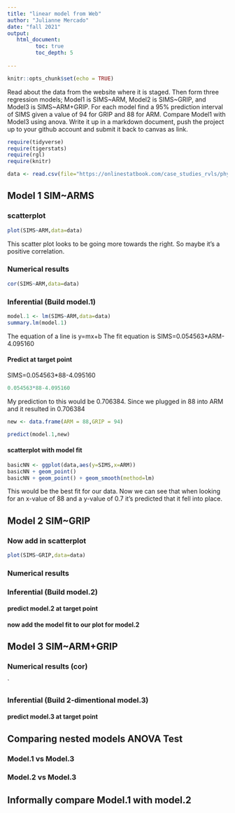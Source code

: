```yaml
---
title: "linear model from Web"
author: "Julianne Mercado"
date: "fall 2021"
output:
   html_document:
         toc: true
         toc_depth: 5
        
---
```


```r
knitr::opts_chunk$set(echo = TRUE)
```

Read about the data from the website where it is staged.  Then form three regression models; Model1 is SIMS~ARM, Model2 is SIMS~GRIP, and Model3 is SIMS~ARM+GRIP. For each model find a 95% prediction interval of SIMS given a value of 94  for GRIP and 88 for ARM. Compare Model1 with Model3 using anova. Write it up in a markdown document, push the project up to your github account and submit it back to canvas as link. 

 


```r
require(tidyverse)
require(tigerstats)
require(rgl)
require(knitr)

```

```r
data <- read.csv(file="https://onlinestatbook.com/case_studies_rvls/physical_strength/data.txt",sep="",header=TRUE)  

```

## Model 1 SIM~ARMS

### scatterplot
```r
plot(SIMS~ARM,data=data)
```

This scatter plot looks to be going more towards the right. So maybe it's a positive correlation. 

### Numerical results
```r
cor(SIMS~ARM,data=data)
```


### Inferential  (Build model.1)
```r
model.1 <- lm(SIMS~ARM,data=data)
summary.lm(model.1)
```

The equation of a line is y=mx+b
The fit equation is SIMS=0.054563*ARM-4.095160

#### Predict at target point

SIMS=0.054563*88-4.095160

```r
0.054563*88-4.095160
```

My prediction to this would be 0.706384. Since we plugged in 88 into ARM and it resulted in 0.706384

```r
new <- data.frame(ARM = 88,GRIP = 94)
```

```r
predict(model.1,new)
```

#### scatterplot with model fit
```r
basicNN <- ggplot(data,aes(y=SIMS,x=ARM))
basicNN + geom_point()
basicNN + geom_point() + geom_smooth(method=lm) 
```

This would be the best fit for our data. Now we can see that when looking for an x-value of 88 and a y-value of 0.7 it's predicted that it fell into place. 

## Model 2 SIM~GRIP




### Now add in scatterplot

```r
plot(SIMS~GRIP,data=data)
```


### Numerical results 


### Inferential  (Build model.2)
  

#### predict model.2 at target point

#### now add the model fit to our plot for model.2
  


## Model 3 SIM~ARM+GRIP

### Numerical results (cor)

`
  
### Inferential  (Build 2-dimentional model.3)

#### predict model.3 at target point
  

## Comparing nested models ANOVA Test

### Model.1 vs Model.3
### Model.2 vs Model.3

## Informally compare Model.1 with model.2


